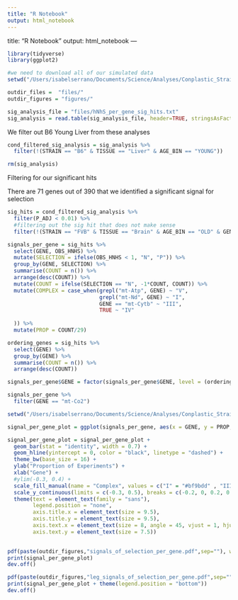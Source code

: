 ```yaml
---
title: "R Notebook"
output: html_notebook
---
```


title: "R Notebook"
output: html_notebook
---


```r
library(tidyverse)
library(ggplot2)
```

```r

#we need to download all of our simulated data 
setwd("/Users/isabelserrano/Documents/Science/Analyses/Conplastic_Strains/files_and_analyses/genomewide_selection_scan/")

outdir_files =  "files/"
outdir_figures = "figures/"

sig_analysis_file = "files/hNhS_per_gene_sig_hits.txt"
sig_analysis = read.table(sig_analysis_file, header=TRUE, stringsAsFactors = FALSE)

```
We filter out B6 Young Liver from these analyses

```r
cond_filtered_sig_analysis = sig_analysis %>%
  filter(!(STRAIN == "B6" & TISSUE == "Liver" & AGE_BIN == "YOUNG"))
```

```r
rm(sig_analysis)
```

Filtering for our significant hits

There are 71 genes out of 390 that we identified a significant signal for selection 

```r

sig_hits = cond_filtered_sig_analysis %>%
  filter(P_ADJ < 0.01) %>%
  #filtering out the sig hit that does not make sense
  filter(!(STRAIN == "FVB" & TISSUE == "Brain" & AGE_BIN == "OLD" & GENE == "mt-Co1")) 

```

```r

signals_per_gene = sig_hits %>% 
  select(GENE, OBS_HNHS) %>%
  mutate(SELECTION = ifelse(OBS_HNHS < 1, "N", "P")) %>% 
  group_by(GENE, SELECTION) %>% 
  summarise(COUNT = n()) %>% 
  arrange(desc(COUNT)) %>% 
  mutate(COUNT = ifelse(SELECTION == "N", -1*COUNT, COUNT)) %>% 
  mutate(COMPLEX = case_when(grepl("mt-Atp", GENE) ~ "V",
                             grepl("mt-Nd", GENE) ~ "I",
                             GENE == "mt-Cytb" ~ "III",
                             TRUE ~ "IV"
    
  )) %>% 
  mutate(PROP = COUNT/29)

ordering_genes = sig_hits %>% 
  select(GENE) %>%
  group_by(GENE) %>% 
  summarise(COUNT = n()) %>% 
  arrange(desc(COUNT)) 

signals_per_gene$GENE = factor(signals_per_gene$GENE, level = (ordering_genes$GENE))

```

```r

signals_per_gene %>% 
  filter(GENE == "mt-Co2")

```

```r
setwd("/Users/isabelserrano/Documents/Science/Analyses/Conplastic_Strains/files_and_analyses/genomewide_selection_scan/")

signal_per_gene_plot = ggplot(signals_per_gene, aes(x = GENE, y = PROP, fill = COMPLEX))

signal_per_gene_plot = signal_per_gene_plot + 
  geom_bar(stat = "identity", width = 0.7) + 
  geom_hline(yintercept = 0, color = "black", linetype = "dashed") +
  theme_bw(base_size = 16) + 
  ylab("Proportion of Experiments") + 
  xlab("Gene") + 
  #ylim(-0.3, 0.4) + 
  scale_fill_manual(name = "Complex", values = c("I" = "#bf9bdd" , "III" = "#ffc3a3", "IV" = "#e69e9c", "V" = "#cb74ad")) +
  scale_y_continuous(limits = c(-0.3, 0.5), breaks = c(-0.2, 0, 0.2, 0.4), labels = c(0.2, 0, 0.2, 0.4)) + 
  theme(text = element_text(family = "sans"), 
        legend.position = "none", 
        axis.title.x = element_text(size = 9.5),
        axis.title.y = element_text(size = 9.5),
        axis.text.x = element_text(size = 8, angle = 45, vjust = 1, hjust = 1), 
        axis.text.y = element_text(size = 7.5))
  

pdf(paste(outdir_figures,"signals_of_selection_per_gene.pdf",sep=""), width=3,height=3)
print(signal_per_gene_plot)
dev.off()

pdf(paste(outdir_figures,"leg_signals_of_selection_per_gene.pdf",sep=""), width=5,height=3)
print(signal_per_gene_plot + theme(legend.position = "bottom"))
dev.off()


```

